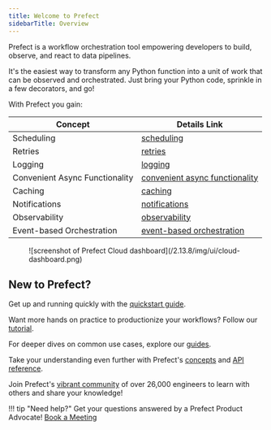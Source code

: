 ```yaml
---
title: Welcome to Prefect
sidebarTitle: Overview
---
```



Prefect is a workflow orchestration tool empowering developers to build, observe, and react to data pipelines.

It's the easiest way to transform any Python function into a unit of work that can be observed and orchestrated. Just bring your Python code, sprinkle in a few decorators, and go!

With Prefect you gain:


| Concept                      | Details Link                                         |
|------------------------------|------------------------------------------------------|
| Scheduling                   | [scheduling](/S/concepts/schedules)                    |
| Retries                      | [retries](/2.13.8/concepts/tasks/#task-arguments)           |
| Logging                      | [logging](/2.13.8/guides/logs/)                           |
| Convenient Async Functionality | [convenient async functionality](/2.13.8/concepts/task-runners/#task-runners) |
| Caching                      | [caching](/2.13.8/concepts/tasks/#caching)                  |
| Notifications                | [notifications](/2.13.8/cloud/automations/)                 |
| Observability                | [observability](/2.13.8/cloud/overview/)                    |
| Event-based Orchestration   | [event-based orchestration](/2.13.8/cloud/webhooks/)        |

<figure markdown>
![screenshot of Prefect Cloud dashboard](/2.13.8/img/ui/cloud-dashboard.png)
</figure>

## New to Prefect?

Get up and running quickly with the [quickstart guide](/2.13.8/getting-started/quickstart/).

Want more hands on practice to productionize your workflows? Follow our [tutorial](/2.13.8/tutorial/).

For deeper dives on common use cases, explore our [guides](/2.13.8/guides/index/).

Take your understanding even further with Prefect's [concepts](/2.13.8/concepts/index/) and [API reference](/2.13.8/api-ref/).

Join Prefect's [vibrant community](/2.13.8/community/) of over 26,000 engineers to learn with others and share your knowledge!

!!! tip "Need help?"
    Get your questions answered by a Prefect Product Advocate! [Book a Meeting](https://calendly.com/prefect-experts/prefect-product-advocates?utm_campaign=prefect_docs_cloud&utm_content=prefect_docs&utm_medium=docs&utm_source=docs)
